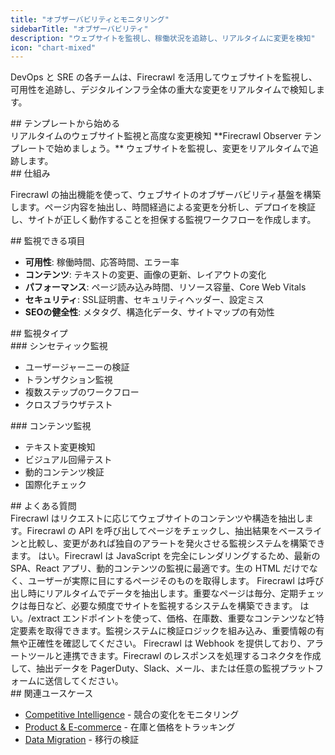 ```yaml
---
title: "オブザーバビリティとモニタリング"
sidebarTitle: "オブザーバビリティ"
description: "ウェブサイトを監視し、稼働状況を追跡し、リアルタイムに変更を検知"
icon: "chart-mixed"
---
```


DevOps と SRE の各チームは、Firecrawl を活用してウェブサイトを監視し、可用性を追跡し、デジタルインフラ全体の重大な変更をリアルタイムで検知します。

<div id="start-with-a-template">
  ## テンプレートから始める
</div>

<Card title="Firecrawl Observer" icon="github" href="https://github.com/mendableai/firecrawl-observer">
  リアルタイムのウェブサイト監視と高度な変更検知
</Card>

<Note>
  **Firecrawl Observer テンプレートで始めましょう。** ウェブサイトを監視し、変更をリアルタイムで追跡します。
</Note>

<div id="how-it-works">
  ## 仕組み
</div>

Firecrawl の抽出機能を使って、ウェブサイトのオブザーバビリティ基盤を構築します。ページ内容を抽出し、時間経過による変更を分析し、デプロイを検証し、サイトが正しく動作することを担保する監視ワークフローを作成します。

<div id="what-you-can-monitor">
  ## 監視できる項目
</div>

* **可用性**: 稼働時間、応答時間、エラー率
* **コンテンツ**: テキストの変更、画像の更新、レイアウトの変化
* **パフォーマンス**: ページ読み込み時間、リソース容量、Core Web Vitals
* **セキュリティ**: SSL証明書、セキュリティヘッダー、設定ミス
* **SEOの健全性**: メタタグ、構造化データ、サイトマップの有効性

<div id="monitoring-types">
  ## 監視タイプ
</div>

<div id="synthetic-monitoring">
  ### シンセティック監視
</div>

* ユーザージャーニーの検証
* トランザクション監視
* 複数ステップのワークフロー
* クロスブラウザテスト

<div id="content-monitoring">
  ### コンテンツ監視
</div>

* テキスト変更検知
* ビジュアル回帰テスト
* 動的コンテンツ検証
* 国際化チェック

<div id="faqs">
  ## よくある質問
</div>

<AccordionGroup>
  <Accordion title="Firecrawl はウェブサイト監視にどう役立ちますか？">
    Firecrawl はリクエストに応じてウェブサイトのコンテンツや構造を抽出します。Firecrawl の API を呼び出してページをチェックし、抽出結果をベースラインと比較し、変更があれば独自のアラートを発火させる監視システムを構築できます。
  </Accordion>

  <Accordion title="JavaScript を多用するアプリケーションも監視できますか？">
    はい。Firecrawl は JavaScript を完全にレンダリングするため、最新の SPA、React アプリ、動的コンテンツの監視に最適です。生の HTML だけでなく、ユーザーが実際に目にするページそのものを取得します。
  </Accordion>

  <Accordion title="ウェブサイトの問題をどれくらい早く検知できますか？">
    Firecrawl は呼び出し時にリアルタイムでデータを抽出します。重要なページは毎分、定期チェックは毎日など、必要な頻度でサイトを監視するシステムを構築できます。
  </Accordion>

  <Accordion title="特定のページ要素を検証できますか？">
    はい。/extract エンドポイントを使って、価格、在庫数、重要なコンテンツなど特定要素を取得できます。監視システムに検証ロジックを組み込み、重要情報の有無や正確性を確認してください。
  </Accordion>

  <Accordion title="Firecrawl をアラートシステムとどう統合できますか？">
    Firecrawl は Webhook を提供しており、アラートツールと連携できます。Firecrawl のレスポンスを処理するコネクタを作成して、抽出データを PagerDuty、Slack、メール、または任意の監視プラットフォームに送信してください。
  </Accordion>
</AccordionGroup>

<div id="related-use-cases">
  ## 関連ユースケース
</div>

* [Competitive Intelligence](/ja/use-cases/competitive-intelligence) - 競合の変化をモニタリング
* [Product &amp; E-commerce](/ja/use-cases/product-ecommerce) - 在庫と価格をトラッキング
* [Data Migration](/ja/use-cases/data-migration) - 移行の検証